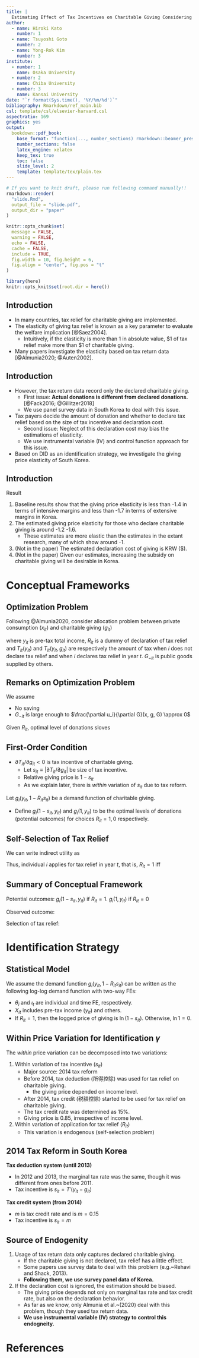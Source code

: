 ```yaml
---
title: |
  Estimating Effect of Tax Incentives on Charitable Giving Considering Self-Selection of Tax Relief in South Korea
author: 
  - name: Hiroki Kato
    number: 1
  - name: Tsuyoshi Goto
    number: 2
  - name: Yong-Rok Kim
    number: 3
institute:
  - number: 1
    name: Osaka University
  - number: 2
    name: Chiba University
  - number: 3
    name: Kansai University
date: "`r format(Sys.time(), '%Y/%m/%d')`"
bibliography: Rmarkdown/ref_main.bib
csl: template/csl/elsevier-harvard.csl
aspectratio: 169
graphics: yes
output:
  bookdown::pdf_book:
    base_format: "function(..., number_sections) rmarkdown::beamer_presentation(...)"
    number_sections: false
    latex_engine: xelatex
    keep_tex: true
    toc: false
    slide_level: 2
    template: template/tex/plain.tex
---
```


```r
# If you want to knit draft, please run following command manually!!
rmarkdown::render(
  "slide.Rmd",
  output_file = "slide.pdf",
  output_dir = "paper"
)
```

```r
knitr::opts_chunk$set(
  message = FALSE,
  warning = FALSE,
  echo = FALSE,
  cache = FALSE,
  include = TRUE,
  fig.width = 10, fig.height = 6,
  fig.align = "center", fig.pos = "t"
)

library(here)
knitr::opts_knit$set(root.dir = here())
```

## Introduction

- In many countries, tax relief for charitable giving are implemented.
- The elasticity of giving tax relief is known as a key parameter to evaluate the welfare implication [@Saez2004].
  - Intuitively, if the elasticity is more than 1 in absolute value, \$1 of tax relief make more than \$1 of charitable giving.
- Many papers investigate the elasticity based on tax return data [@Almunia2020; @Auten2002].

## Introduction

- However, the tax return data record only the declared charitable giving.
	- First issue: **Actual donations is different from declared donations.** [@Fack2016; @Gillitzer2018]
  - We use panel survey data in South Korea to deal with this issue.
- Tax payers decide the amount of donation and whether to declare tax relief based on the size of tax incentive and declaration cost.
  - Second issue: Neglect of this declaration cost may bias the estimations of elasticity.
  - We use instrumental variable (IV) and control function approach for this issue.
- Based on DID as an identification strategy, we investigate the giving price elasticity of South Korea.

## Introduction

Result

1. Baseline results show that the giving price elasticity is less than -1.4 in terms of intensive margins and less than -1.7 in terms of extensive margins in Korea.
2. The estimated giving price elasticity for those who declare charitable giving is around -1.2 -1.6.
    - These estimates are more elastic than the estimates in the extant research, many of which show around -1.
3. (Not in the paper) The estimated declaration cost of giving is KRW (\$).
4. (Not in the paper) Given our estimates, increasing the subsidy on charitable giving will be desirable in Korea.

# Conceptual Frameworks

## Optimization Problem

Following @Almunia2020,
consider allocation problem between private consumption ($x_{it}$) and charitable giving ($g_{it}$)

\begin{align}
  \max_{x_{it}, g_{it}, R_{it}} &U(x_{it}, g_{it}, G_t)
  = u_i(x_{it}, g_{it}, G_t) - R_{it}K_{it}, \\
  \text{s.t.}\:\:
  &x_{it} + g_{it}
  = y_{it} - R_{it} T_{it}(y_{it}, g_{it}) - (1 - R_{it}) T_{it}(y_{it}), \\
  &G_t = g_{it} + G_{-it},
\end{align}

where $y_{it}$ is pre-tax total income, $R_{it}$ is a dummy of declaration of tax relief and $T_{it}(y_{it})$ and $T_{it}(y_{it}, g_{it})$ are respectively the amount of tax when $i$ does not declare tax relief and when $i$ declares tax relief in year $t$. $G_{-it}$ is public goods supplied by others.

## Remarks on Optimization Problem

We assume

- No saving
- $G_{-it}$ is large enough to $\frac{\partial u_i}{\partial G}(x, g, G) \approx 0$

Given $R_{it}$, optimal level of donations sloves

\begin{align}
  \max_{g_{it}} u_i(
    y_{it} - R_{it} T_{it}(y_{it}, g_{it}) - (1 - R_{it}) T_{it}(y_{it}) - g_{it}, g_{it}, g_{it} + G_{-it}
  ).
\end{align}

## First-Order Condition

\begin{align}
  - \frac{\partial u_i}{\partial x_{it}}
  \left( R_{it} \frac{\partial T_{it}}{\partial g_{it}}(y_{it}, g_{it}) + 1 \right)
  + \frac{\partial u_i}{\partial g_{it}} = 0
\end{align}

- $\partial T_{it} / \partial g_{it} < 0$ is tax incentive of charitable giving.
  - Let $s_{it} \equiv |\partial T_{it} / \partial g_{it}|$ be size of tax incentive.
  - Relative giving price is $1 - s_{it}$
  - As we explain later, there is *within* variation of $s_{it}$ due to tax reform.

Let $g_i(y_{it}, 1 - R_{it} s_{it})$ be a demand function of charitable giving.

- Define $g_i(1 - s_{it}, y_{it})$ and $g_i(1, y_{it})$ to be the optimal levels of donations (potential outcomes) for choices $R_{it} = 1, 0$ respectively.

## Self-Selection of Tax Relief

We can write indirect utility as

\begin{align}
  &v_i(1 - s_{it}, y_{it}, G_{-it}) - K_{it},  \\
  &v_i(1, y_{it}, G_{-it}).
\end{align}

Thus, individual $i$ applies for tax relief in year $t$,
that is, $R_{it} = 1$ iff

\begin{align}
  \Delta v_{it} \equiv
  v_i(1 - s_{it}, y_{it}, G_{-it}) - v_i(1, y_{it}, G_{-it})
  \ge K_{it}.
\end{align}

## Summary of Conceptual Framework

Potential outcomes: $g_i(1 - s_{it}, y_{it})$ if $R_{it} = 1$. $g_i(1, y_{it})$ if $R_{it} = 0$

Observed outcome:

\begin{align}
  g_i(1 - R_{it} s_{it}, y_{it}) = g_i(1, y_{it}) + R_{it}(g_i(1 - s_{it}, y_{it}) - g_i(1, y_{it}))
\end{align}

Selection of tax relief:

\begin{align}
  R_{it} = 1[\Delta v_{it} - K_{it} \ge 0]
\end{align}

# Identification Strategy

## Statistical Model

We assume the demand function $g_i(y_{it}, 1 - R_{it} s_{it})$ can be written as the following log-log demand function with two-way FEs:

\begin{align}
  \ln g_{it} = \theta_i + \gamma \ln(1 - R_{it}s_{it}) + \beta X'_{it} + \iota_t + u_{it}.
\end{align}

- $\theta_i$ and $\iota_t$ are individual and time FE, respectively.
- $X_{it}$ includes pre-tax income ($y_{it}$) and others.
- If $R_{it} = 1$, then the logged price of giving is $\ln(1 - s_{it})$. Otherwise, $\ln 1 = 0$.

## Within Price Variation for Identification $\gamma$

The *within* price variation can be decomposed into two variations:

1. Within variation of tax incentive ($s_{it}$)
    - Major source: 2014 tax reform
    - Before 2014, tax deduction (所得控除) was used for tax relief on charitable giving.
      - the giving price depended on income level.
    -	After 2014, tax credit (税額控除) started to be used for tax relief on charitable giving.
      - The tax credit rate was determined as 15\%.
      - Giving price is 0.85, irrespective of income level.
1. Within variation of application for tax relief ($R_{it}$)
    - This variation is endogenous (self-selection problem)

## 2014 Tax Reform in South Korea

**Tax deduction system (until 2013)**

\begin{align}
  T_{it}(y_{it}, g_{it}) = T_{it}(y_{it} - g_{it})
\end{align}

- In 2012 and 2013, the marginal tax rate was the same, though it was different from ones before 2011.
- Tax incentive is $s_{it} = T'(y_{it} - g_{it})$

**Tax credit system (from 2014)**

\begin{align}
  T_{it}(y_{it}, g_{it}) = T_{it}(y_{it}) - m g_{it}
\end{align}

- $m$ is tax credit rate and is $m = 0.15$
- Tax incentive is $s_{it} = m$

## Source of Endogenity

1. Usage of tax return data only captures declared charitable giving.
    - If the charitable giving is not declared, tax relief has a little effect.
    - Some papers use survey data to deal with this problem (e.g.~Rehavi and Shack, 2013).
    - **Following them, we use survey panel data of Korea.**
2. If the declaration cost is ignored, the estimation should be biased.
    -  The giving price depends not only on marginal tax rate and tax credit rate, but also on the declaration behavior.
    -  As far as we know, only Almunia et al.~(2020) deal with this problem, though they used tax return data.
    - **We use instrumental variable (IV) strategy to control this endogneity.**

# References {-}
